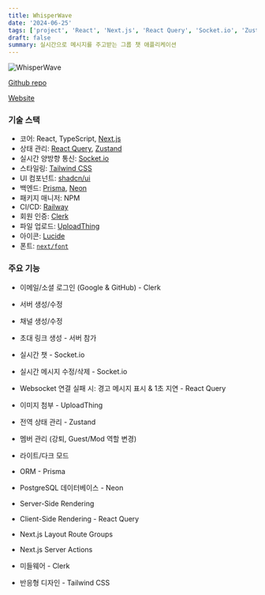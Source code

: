 ```yaml
---
title: WhisperWave
date: '2024-06-25'
tags: ['project', 'React', 'Next.js', 'React Query', 'Socket.io', 'Zustand', 'Neon', 'Prisma', 'full-stack', 'WhisperWave']
draft: false
summary: 실시간으로 메시지를 주고받는 그룹 챗 애플리케이션
---
```


![WhisperWave](/static/images/whisperwave.png)

[Github repo](https://github.com/Valentin1495/WhisperWave)

[Website](https://whisperwave-production.up.railway.app)

### 기술 스택

- 코어: React, TypeScript, [Next.js](https://nextjs.org/)
- 상태 관리: [React Query](https://tanstack.com/query/latest), [Zustand](https://docs.pmnd.rs/zustand/getting-started/introduction)
- 실시간 양방향 통신: [Socket.io](https://socket.io/)
- 스타일링: [Tailwind CSS](https://tailwindcss.com/)
- UI 컴포넌트: [shadcn/ui](https://ui.shadcn.com/)
- 백엔드: [Prisma](https://www.prisma.io/), [Neon](https://neon.tech/)
- 패키지 매니저: NPM
- CI/CD: [Railway](https://railway.app/)
- 회원 인증: [Clerk](https://clerk.com/)
- 파일 업로드: [UploadThing](https://uploadthing.com/)
- 아이콘: [Lucide](https://lucide.dev/)
- 폰트: [`next/font`](https://nextjs.org/docs/basic-features/font-optimization)

### 주요 기능

- 이메일/소셜 로그인 (Google & GitHub) - Clerk

- 서버 생성/수정

- 채널 생성/수정

- 초대 링크 생성 - 서버 참가

- 실시간 챗 - Socket.io

- 실시간 메시지 수정/삭제 - Socket.io

- Websocket 연결 실패 시: 경고 메시지 표시 & 1초 지연 - React Query

- 이미지 첨부 - UploadThing

- 전역 상태 관리 - Zustand

- 멤버 관리 (강퇴, Guest/Mod 역할 변경)

- 라이트/다크 모드

- ORM - Prisma

- PostgreSQL 데이터베이스 - Neon

- Server-Side Rendering

- Client-Side Rendering - React Query

- Next.js Layout Route Groups

- Next.js Server Actions

- 미들웨어 - Clerk

- 반응형 디자인 - Tailwind CSS